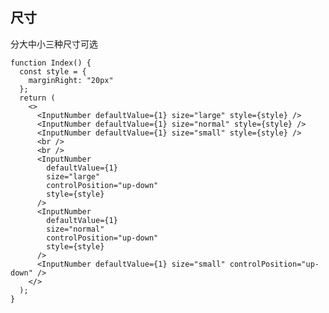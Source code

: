 ## 尺寸

分大中小三种尺寸可选

```tsx live=true
function Index() {
  const style = {
    marginRight: "20px"
  };
  return (
    <>
      <InputNumber defaultValue={1} size="large" style={style} />
      <InputNumber defaultValue={1} size="normal" style={style} />
      <InputNumber defaultValue={1} size="small" style={style} />
      <br />
      <br />
      <InputNumber
        defaultValue={1}
        size="large"
        controlPosition="up-down"
        style={style}
      />
      <InputNumber
        defaultValue={1}
        size="normal"
        controlPosition="up-down"
        style={style}
      />
      <InputNumber defaultValue={1} size="small" controlPosition="up-down" />
    </>
  );
}
```
